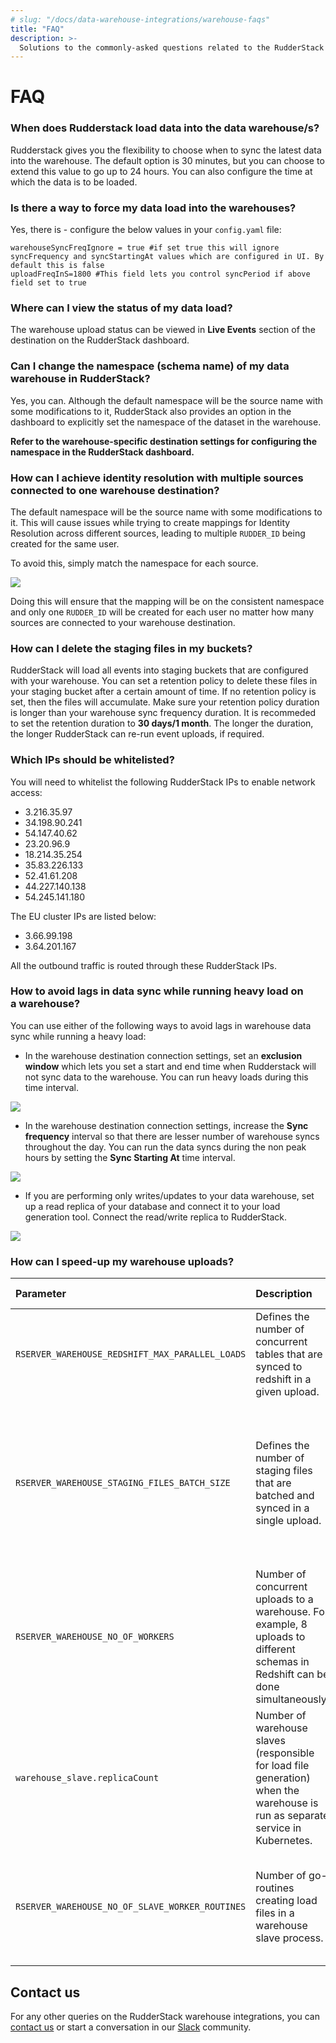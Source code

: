 ```yaml
---
# slug: "/docs/data-warehouse-integrations/warehouse-faqs"
title: "FAQ"
description: >-
  Solutions to the commonly-asked questions related to the RudderStack data warehous integrations.
---
```


# FAQ

### When does Rudderstack load data into the data warehouse/s?

Rudderstack gives you the flexibility to choose when to sync the latest data into the warehouse. The default option is 30 minutes, but you can choose to extend this value to go up to 24 hours. You can also configure the time at which the data is to be loaded.

### Is there a way to force my data load into the warehouses?

Yes, there is - configure the below values in your `config.yaml` file:

```
warehouseSyncFreqIgnore = true #if set true this will ignore syncFrequency and syncStartingAt values which are configured in UI. By default this is false
uploadFreqInS=1800 #This field lets you control syncPeriod if above field set to true
```

### Where can I view the status of my data load?

The warehouse upload status can be viewed in **Live Events** section of the destination on the RudderStack dashboard.

### Can I change the namespace (schema name) of my data warehouse in RudderStack?

Yes, you can. Although the default namespace will be the source name with some modifications to it, RudderStack also provides an option in the dashboard to explicitly set the namespace of the dataset in the warehouse.

**Refer to the warehouse-specific destination settings for configuring the namespace in the RudderStack dashboard.**

### How can I achieve identity resolution with multiple sources connected to one warehouse destination?

The default namespace will be the source name with some modifications to it. This will cause issues while trying to create mappings for Identity Resolution across different sources, leading to multiple `RUDDER_ID` being created for the same user.

To avoid this, simply match the namespace for each source.

<img src="../assets/screenshot-2021-04-21-at-6.08.10-am.png" />

Doing this will ensure that the mapping will be on the consistent namespace and only one `RUDDER_ID` will be created for each user no matter how many sources are connected to your warehouse destination.

### How can I delete the staging files in my buckets?

RudderStack will load all events into staging buckets that are configured with your warehouse. You can set a retention policy to delete these files in your staging bucket after a certain amount of time. If no retention policy is set, then the files will accumulate. Make sure your retention policy duration is longer than your warehouse sync frequency duration. It is recommeded to set the retention duration to **30 days/1 month**. The longer the duration, the longer RudderStack can re-run event uploads, if required.

### Which IPs should be whitelisted?

You will need to whitelist the following RudderStack IPs to enable network access:

- 3.216.35.97
- 34.198.90.241
- 54.147.40.62
- 23.20.96.9
- 18.214.35.254
- 35.83.226.133
- 52.41.61.208
- 44.227.140.138
- 54.245.141.180

The EU cluster IPs are listed below:

- 3.66.99.198
- 3.64.201.167

<div class="infoBlock">

All the outbound traffic is routed through these RudderStack IPs.
</div>

### How to avoid lags in data sync while running heavy load on a warehouse?

You can use either of the following ways to avoid lags in warehouse data sync while running a heavy load:

- In the warehouse destination connection settings, set an **exclusion window** which lets you set a start and end time when Rudderstack will not sync data to the warehouse. You can run heavy loads during this time interval.

<img src="../assets/warehouse-destinations/exclusion-window.png" />

- In the warehouse destination connection settings, increase the **Sync frequency** interval so that there are lesser number of warehouse syncs throughout the day. You can run the data syncs during the non peak hours by setting the **Sync Starting At** time interval.

<img src="../assets/warehouse-destinations/sync-frequency.png" />

- If you are performing only writes/updates to your data warehouse, set up a read replica of your database and connect it to your load generation tool. Connect the read/write replica to RudderStack.

<img src="../assets/warehouse-destinations/read-write-database.png" />

### How can I speed-up my warehouse uploads?

| Parameter | Description | Tip | Default value |
| :-----| :-------| :---------| :----|
| `RSERVER_WAREHOUSE_REDSHIFT_MAX_PARALLEL_LOADS`  |  Defines the number of concurrent tables that are synced to redshift in a given upload. | Increase this as per your infra capability. | `3`. |
| `RSERVER_WAREHOUSE_STAGING_FILES_BATCH_SIZE` | Defines the number of staging files that are batched and synced in a single upload. | Increase this to batch together more files and reduce the number of uploads needed for a given volume of data. | `960` | 
| `RSERVER_WAREHOUSE_NO_OF_WORKERS` | Number of concurrent uploads to a warehouse. For example, 8 uploads to different schemas in Redshift can be done simultaneously. | - | `8` |
| `warehouse_slave.replicaCount` | Number of warehouse slaves (responsible for load file generation) when the warehouse is run as separate service in Kubernetes. | Increase this for speeding up the load file generation step of the upload. |  `2` |
| `RSERVER_WAREHOUSE_NO_OF_SLAVE_WORKER_ROUTINES` | Number of go-routines creating load files in a warehouse slave process. | Increase or decrease this as per memory allocated to the warehouse slave pod. | `4` | 

## Contact us

For any other queries on the RudderStack warehouse integrations, you can [contact us](mailto:%20docs@rudderstack.com) or start a conversation in our [Slack](https://rudderstack.com/join-rudderstack-slack-community) community.

